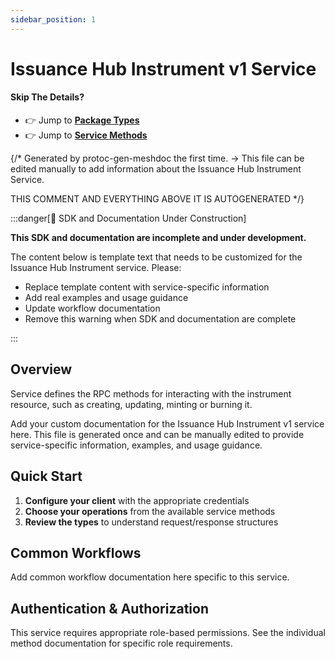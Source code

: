 ```yaml
---
sidebar_position: 1
---
```


# Issuance Hub Instrument v1 Service

#### Skip The Details?
- 👉 Jump to **[Package Types](/docs/api-reference/issuance_hub/instrument/v1/type)**
- 👉 Jump to **[Service Methods](/docs/api-reference/issuance_hub/instrument/v1/service)**

{/*
Generated by protoc-gen-meshdoc the first time.
-> This file can be edited manually to add information about the Issuance Hub Instrument Service.

THIS COMMENT AND EVERYTHING ABOVE IT IS AUTOGENERATED
*/}

:::danger[🚧 SDK and Documentation Under Construction]

**This SDK and documentation are incomplete and under development.**

The content below is template text that needs to be customized for the Issuance Hub Instrument service. Please:

- Replace template content with service-specific information
- Add real examples and usage guidance  
- Update workflow documentation
- Remove this warning when SDK and documentation are complete

:::

## Overview

Service defines the RPC methods for interacting with the instrument resource,
 such as creating, updating, minting or burning it.

Add your custom documentation for the Issuance Hub Instrument v1 service here.
This file is generated once and can be manually edited to provide
service-specific information, examples, and usage guidance.

## Quick Start

1. **Configure your client** with the appropriate credentials
2. **Choose your operations** from the available service methods
3. **Review the types** to understand request/response structures

## Common Workflows

Add common workflow documentation here specific to this service.

## Authentication & Authorization

This service requires appropriate role-based permissions. 
See the individual method documentation for specific role requirements.
